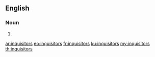 ==English==

===Noun===
{{head|en|plural}}

# {{plural of|inquisitor|lang=en}}

[[ar:inquisitors]]
[[eo:inquisitors]]
[[fr:inquisitors]]
[[ku:inquisitors]]
[[my:inquisitors]]
[[th:inquisitors]]